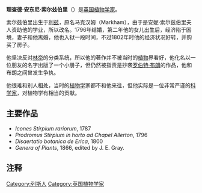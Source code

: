 '''理查德·安东尼·索尔兹伯里'''（{{lang-en|'''Richard Anthony Salisbury'''}}）{{BD|1761年|5月2日|1829年||}}是[[英国|英国]][[植物学家|植物学家]]。

索尔兹伯里出生于[[利兹|利兹]]，原名马克汉姆（Markham），由于是安妮·索尔兹伯里夫人资助他的学业，所以改名。1796年结婚，第二年他的女儿出生后，经济陷于困境，妻子和他离婚，他也入狱一段时间，不过1802年时他的经济状况好转，并购买了房子。

他坚决反对[[林奈|林奈]]的分类系统，所以他的著作并不被当时的[[植物|植物]]界看好，他化名以一位朋友的名字出版了一个小册子，但仍然被指责是抄袭[[罗伯特·布朗|罗伯特·布朗]]的作品，他和布朗之间曾发生争执。

他很难和别人相处，当时的[[植物学|植物学]]家都不和他来往，但他实际是一位非常严谨的[[科学家|科学家]]，对植物学有相当的贡献。

== 主要作品 ==
* ''Icones Stirpium rariorum'', 1787
* ''Prodromus Stirpium in horto ad Chapel Allerton'', 1796
* ''Disaertatio botanica de Erica'', 1800
* ''Genera of Plants'', 1866, edited by J. E. Gray.

{{botanist|Salisb.|理查德·安东尼·索尔兹伯里}}

== 注释 ==
{{reflist}}
{{Authority control}}

{{DEFAULTSORT:Salisbury, Richard Anthony}}
[[Category:列斯人|Category:列斯人]]
[[Category:英国植物学家|Category:英国植物学家]]